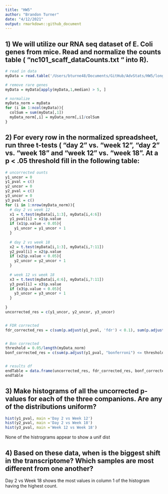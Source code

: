 ```yaml
---
title: "HW5"
author: "Brandon Turner"
date: "4/12/2021"
output: rmarkdown::github_document
---
```


## 1)	We will utilize our RNA seq dataset of E. Coli genes from mice.  Read and normalize the counts table ( “nc101_scaff_dataCounts.txt “ into R).

```r
# read in data
myData = read.table('/Users/bturne48/Documents/GitHub/AdvStats/HW5/longitdunalRNASeqData/nc101_scaff_dataCounts.txt', header = T, row.names = 1, sep ='\t', colClasses = c('character', rep('numeric', 11)))

# remove rare genes
myData = myData[apply(myData,1,median) > 5, ]

# normalize
myData_norm = myData
for (i in 1:ncol(myData)){
  colSum = sum(myData[,1])
  myData_norm[,i] = myData_norm[,i]/colSum
}

```

## 2)	For every row in the normalized spreadsheet, run three t-tests ( “day 2” vs. “week 12”, “day 2” vs. “week 18” and “week 12” vs. “week 18”.  At a p < .05 threshold fill in the following table:

```r
# uncorrected ounts
y1_uncor = 0
y1_pval = c()
y2_uncor = 0
y2_pval = c()
y3_uncor = 0
y3_pval = c()
for (i in 1:nrow(myData_norm)){
  # day 2 vs week 12
  x1 = t.test(myData[i,1:3], myData[i,4:6])
  y1_pval[i] = x1$p.value
  if (x1$p.value < 0.05){
    y1_uncor = y1_uncor + 1
  }
  
  # day 2 vs week 18
  x2 = t.test(myData[i,1:3], myData[i,7:11])
  y2_pval[i] = x2$p.value
  if (x2$p.value < 0.05){
    y2_uncor = y2_uncor + 1
  }
  
  # week 12 vs week 18
  x3 = t.test(myData[i,4:6], myData[i,7:11])
  y3_pval[i] = x3$p.value
  if (x3$p.value < 0.05){
    y3_uncor = y3_uncor + 1
  }
  
}
uncorrected_res = c(y1_uncor, y2_uncor, y3_uncor)


# FDR corrected
fdr_corrected_res = c(sum(p.adjust(y1_pval, 'fdr') < 0.1), sum(p.adjust(y2_pval, 'fdr') < 0.1), sum(p.adjust(y3_pval, 'fdr') < 0.1))


# Bon corrected
threshold = 0.05/length(myData_norm)
bonf_corrected_res = c(sum(p.adjust(y1_pval, "bonferroni") <= threshold), sum(p.adjust(y2_pval, "bonferroni") <= threshold), sum(p.adjust(y3_pval, "bonferroni") <= threshold))


# results df 
endTable = data.frame(uncorrected_res, fdr_corrected_res, bonf_corrected_res)
endTable
```

## 3)	Make histograms of all the uncorrected p-values for each of the three companions.  Are any of the distributions uniform?

```r
hist(y1_pval, main ='Day 2 vs Week 12')
hist(y2_pval, main ='Day 2 vs Week 18')
hist(y3_pval, main ='Week 12 vs Week 18')
```

None of the histrograms appear to show a unif dist

## 4) Based on these data, when is the biggest shift in the transcriptome?  Which samples are most different from one another?

Day 2 vs Week 18 shows the most values in column 1 of the histogram having the highest count. 